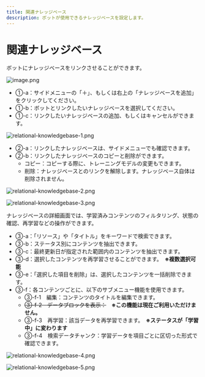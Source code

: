 ```yaml
---
title: 関連ナレッジベース
description: ボットが使用できるナレッジベースを設定します。
---
```


# 関連ナレッジベース

ボットにナレッジベースをリンクさせることができます。

![image.png](../../../.gitbook/assets/image.png)

* ①-a：サイドメニューの「＋」、もしくは右上の「ナレッジベースを追加」をクリックしてください。
* ①-b：ボットとリンクしたいナレッジベースを選択してください。
* ①-c：リンクしたいナレッジベースの追加、もしくはキャンセルができます。

![relational-knowledgebase-1.png](../../../.gitbook/assets/relational-knowledgebase-1.png)

* ②-a：リンクしたナレッジベースは、サイドメニューでも確認できます。
* ②-b：リンクしたナレッジベースのコピーと削除ができます。
  * コピー：コピーする際に、トレーニングモデルの変更もできます。
  * 削除：ナレッジベースとのリンクを解除します。ナレッジベース自体は削除されません。

![relational-knowledgebase-2.png](../../../.gitbook/assets/relational-knowledgebase-2.png)

![relational-knowledgebase-3.png](../../../.gitbook/assets/relational-knowledgebase-3.png)

ナレッジベースの詳細画面では、学習済みコンテンツのフィルタリング、状態の確認、再学習などの操作ができます。

* ③-a：「リソース」や「タイトル」をキーワードで検索できます。
* ③-b：ステータス別にコンテンツを抽出できます。
* ③-c：最終更新日が指定された範囲内のコンテンツを抽出できます。
* ③-d：選択したコンテンツを再学習させることができます。　**※複数選択可能**
* ③-e：「選択した項目を削除」は、選択したコンテンツを一括削除できます。
* ③-f：各コンテンツごとに、以下のサブメニュー機能を使用できます。
  * ③-f-1　編集：コンテンツのタイトルを編集できます。
  * ~~③-f-2　データブロックを表示：~~　**※この機能は現在ご利用いただけません。**
  * ③-f-3　再学習：該当データを再学習できます。　**※ステータスが「学習中」に変わります**
  * ③-f-4　検索データチャンク：学習データを項目ごとに区切った形式で確認できます。

![relational-knowledgebase-4.png](../../../.gitbook/assets/relational-knowledgebase-4.png)

![relational-knowledgebase-5.png](../../../.gitbook/assets/relational-knowledgebase-5.png)
